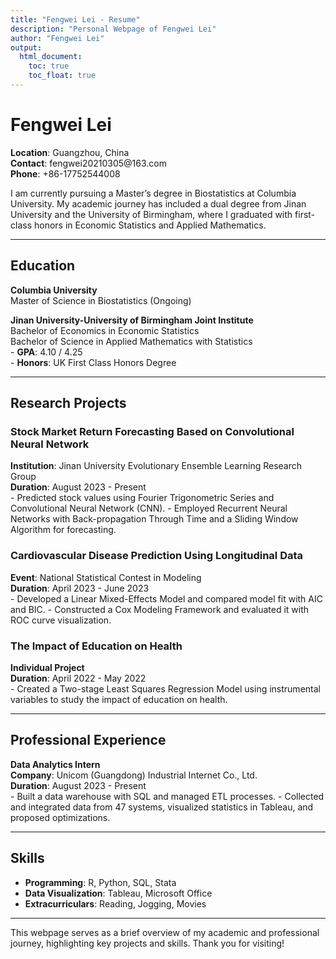 ```yaml
---
title: "Fengwei Lei - Resume"
description: "Personal Webpage of Fengwei Lei"
author: "Fengwei Lei"
output: 
  html_document:
    toc: true
    toc_float: true
---
```


# Fengwei Lei

**Location**: Guangzhou, China  
**Contact**: fengwei20210305@163.com  
**Phone**: +86-17752544008  

I am currently pursuing a Master’s degree in Biostatistics at Columbia University. My academic journey has included a dual degree from Jinan University and the University of Birmingham, where I graduated with first-class honors in Economic Statistics and Applied Mathematics. 

---

## Education

**Columbia University**  
Master of Science in Biostatistics (Ongoing)

**Jinan University-University of Birmingham Joint Institute**  
Bachelor of Economics in Economic Statistics  
Bachelor of Science in Applied Mathematics with Statistics  
- **GPA**: 4.10 / 4.25  
- **Honors**: UK First Class Honors Degree  

---

## Research Projects

### Stock Market Return Forecasting Based on Convolutional Neural Network
**Institution**: Jinan University Evolutionary Ensemble Learning Research Group  
**Duration**: August 2023 - Present  
- Predicted stock values using Fourier Trigonometric Series and Convolutional Neural Network (CNN).
- Employed Recurrent Neural Networks with Back-propagation Through Time and a Sliding Window Algorithm for forecasting.

### Cardiovascular Disease Prediction Using Longitudinal Data
**Event**: National Statistical Contest in Modeling  
**Duration**: April 2023 - June 2023  
- Developed a Linear Mixed-Effects Model and compared model fit with AIC and BIC.
- Constructed a Cox Modeling Framework and evaluated it with ROC curve visualization.

### The Impact of Education on Health
**Individual Project**  
**Duration**: April 2022 - May 2022  
- Created a Two-stage Least Squares Regression Model using instrumental variables to study the impact of education on health.

---

## Professional Experience

**Data Analytics Intern**  
**Company**: Unicom (Guangdong) Industrial Internet Co., Ltd.  
**Duration**: August 2023 - Present  
- Built a data warehouse with SQL and managed ETL processes.
- Collected and integrated data from 47 systems, visualized statistics in Tableau, and proposed optimizations.

---

## Skills

- **Programming**: R, Python, SQL, Stata
- **Data Visualization**: Tableau, Microsoft Office
- **Extracurriculars**: Reading, Jogging, Movies

---

This webpage serves as a brief overview of my academic and professional journey, highlighting key projects and skills. Thank you for visiting!